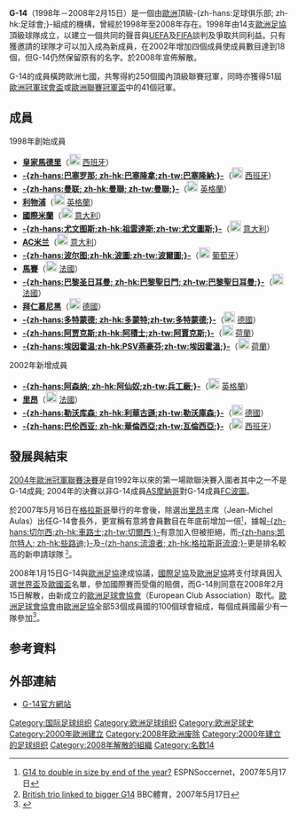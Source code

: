 {{Infobox organization
|name      = G-14
|type      = 體育組織
|formation = 1998至2008年
|successor = [[歐洲足球會協會|歐洲足球會協會]]
}}

'''G-14'''（1998年－2008年2月15日）是一個由[[歐洲|歐洲]]頂級-{zh-hans:足球俱乐部; zh-hk:足球會;}-組成的機構，曾經於1998年至2008年存在。1998年由14支[[歐洲足協|歐洲足協]]頂級球隊成立，以建立一個共同的聲音與[[UEFA|UEFA]]及[[FIFA|FIFA]]談判及爭取共同利益。只有獲邀請的球隊才可以加入成為新成員，在2002年增加四個成員使成員數目達到18個，但G-14仍然保留原有的名字。於2008年宣佈解散。

G-14的成員橫跨歐洲七國，共奪得約250個國內頂級聯賽冠軍，同時亦獲得51屆[[歐洲冠軍球會盃|歐洲冠軍球會盃]]或[[歐洲聯賽冠軍盃|歐洲聯賽冠軍盃]]中的41個冠軍。

== 成員 ==
;1998年創始成員
* '''[[皇家马德里|皇家馬德里]]'''（[[File:Flag_of_Spain.svg|20px]] [[西班牙|西班牙]]）
* '''[[巴塞罗那俱乐部|-{zh-hans:巴塞罗那; zh-hk:巴塞隆拿;zh-tw:巴塞隆納;}-]]'''（[[File:Flag_of_Spain.svg|20px]] [[西班牙|西班牙]]）
* '''[[曼彻斯特联队|-{zh-hans:曼联; zh-hk:曼聯; zh-tw:曼聯;}-]]'''（[[File:Flag_of_England.svg|20px]] [[英格蘭|英格蘭]]）
* '''[[利物浦足球俱乐部|利物浦]]'''（[[File:Flag_of_England.svg|20px]] [[英格蘭|英格蘭]]）
* '''[[國際米蘭|國際米蘭]]'''（[[File:Flag_of_Italy.svg|20px]] [[意大利|意大利]]）
* '''[[祖雲達斯|-{zh-hans:尤文图斯;zh-hk:祖雲達斯;zh-tw:尤文圖斯;}-]]'''（[[File:Flag_of_Italy.svg|20px]] [[意大利|意大利]]）
* '''[[AC米兰|AC米兰]]'''（[[File:Flag_of_Italy.svg|20px]] [[意大利|意大利]]）
* '''[[波圖足球俱樂部|-{zh-hans:波尔图;zh-hk:波圖;zh-tw:波爾圖;}-]]'''（[[File:Flag_of_Portugal.svg|20px]] [[葡萄牙|葡萄牙]]）
* '''[[马赛足球俱乐部|馬賽]]'''（[[File:Flag_of_France.svg|20px]] [[法國|法國]]）
* '''[[巴黎圣日耳曼足球俱乐部|-{zh-hans:巴黎圣日耳曼; zh-hk:巴黎聖日門; zh-tw:巴黎聖日耳曼;}-]]'''（[[File:Flag_of_France.svg|20px]] [[法國|法國]]）
* '''[[拜仁慕尼黑足球俱乐部|拜仁慕尼黑]]'''（[[File:Flag_of_Germany.svg|20px]] [[德國|德國]]）
* '''[[多特蒙德足球俱乐部|-{zh-hans:多特蒙德; zh-hk:多蒙特;zh-tw:多特蒙德;}-]]'''（[[File:Flag_of_Germany.svg|20px]] [[德國|德國]]）
* '''[[阿積士|-{zh-hans:阿贾克斯;zh-hk:阿積士;zh-tw:阿賈克斯;}-]]'''（[[File:Flag_of_the_Netherlands.svg|20px]] [[荷蘭|荷蘭]]）
* '''[[PSV燕豪芬|-{zh-hans:埃因霍温;zh-hk:PSV燕豪芬;zh-tw:埃因霍溫;}-]]'''（[[File:Flag_of_the_Netherlands.svg|20px]] [[荷蘭|荷蘭]]）

;2002年新增成員
* '''[[阿森纳足球俱乐部|-{zh-hans:阿森纳; zh-hk:阿仙奴;zh-tw:兵工廠;}-]]'''（[[File:Flag_of_England.svg|20px]] [[英格蘭|英格蘭]]）
* '''[[奧林匹克·里昂|里昂]]'''（[[File:Flag_of_France.svg|20px]] [[法國|法國]]）
* '''[[勒沃库森足球俱乐部|-{zh-hans:勒沃库森; zh-hk:利華古遜;zh-tw:勒沃庫森;}-]]'''（[[File:Flag_of_Germany.svg|20px]] [[德國|德國]]）
* '''[[巴伦西亚足球俱乐部|-{zh-hans:巴伦西亚; zh-hk:華倫西亞;zh-tw:瓦倫西亞;}-]]'''（[[File:Flag_of_Spain.svg|20px]] [[西班牙|西班牙]]）

== 發展與結束 ==
[[2004年歐洲冠軍聯賽決賽|2004年歐洲冠軍聯賽決賽]]是自1992年以來的第一場歐聯決賽入圍者其中之一不是G-14成員; 2004年的決賽以非G-14成員[[AS摩納哥|AS摩納哥]]對G-14成員[[FC波圖|FC波圖]]。

於2007年5月16日在[[格拉斯哥|格拉斯哥]]舉行的年會後，除選出[[奧林匹克里昂|里昂]]主席{{le|讓-米歇爾·奥拉斯|Jean-Michel Aulas}}（Jean-Michel Aulas）出任G-14會長外，更宣稱有意將會員數目在年底前增加一倍<small><ref>[http://soccernet.espn.go.com/news/story?id=431106&cc=4716 G14 to double in size by end of the year?] {{Wayback|url=http://soccernet.espn.go.com/news/story?id=431106&cc=4716 |date=20070817055923 }} ESPNSoccernet，2007年5月17日</ref></small>，據報[[切尔西足球俱乐部|-{zh-hans:切尔西;zh-hk:車路士;zh-tw:切爾西;}-]]有意加入但被拒絕，而[[凯尔特人足球俱乐部|-{zh-hans:凯尔特人; zh-hk:些路迪;}-]]及[[流浪者足球俱乐部|-{zh-hans:流浪者; zh-hk:格拉斯哥流浪;}-]]更是排名較高的新申請球隊<small>
<ref>[http://news.bbc.co.uk/sport2/hi/football/europe/6667439.stm British trio linked to bigger G14] {{Wayback|url=http://news.bbc.co.uk/sport2/hi/football/europe/6667439.stm |date=20070526093016 }} BBC體育，2007年5月17日</ref></small>。

2008年1月15日G-14與[[歐洲足協|歐洲足協]]達成協議，[[國際足協|國際足協]]及[[歐洲足協|歐洲足協]]將支付球員因入選[[世界盃|世界盃]]及[[歐國盃|歐國盃]]名單，參加國際賽而受傷的賠償，而G-14則同意在2008年2月15日解散，由新成立的[[歐洲足球會協會|歐洲足球會協會]]（European Club Association）取代。[[歐洲足球會協會|歐洲足球會協會]]由[[歐洲足協|歐洲足協]]全部53個成員國的100個球會組成，每個成員國最少有一隊參加<ref>{{Cite web |url=http://news.bbc.co.uk/sport1/hi/football/europe/7190186.stm |title=G14 to disband after compromise |accessdate=2008-01-16 |archive-date=2008-01-18 |archive-url=https://web.archive.org/web/20080118155418/http://news.bbc.co.uk/sport1/hi/football/europe/7190186.stm |dead-url=no }}</ref>。

== 参考資料 ==
{{Reflist}}

== 外部連結 ==
*[http://www.g14.com/ G-14官方網站] {{Wayback|url=http://www.g14.com/ |date=20060613035116 }}

{{G-14}}

[[Category:国际足球组织|Category:国际足球组织]]
[[Category:欧洲足球组织|Category:欧洲足球组织]]
[[Category:欧洲足球史|Category:欧洲足球史]]
[[Category:2000年歐洲建立|Category:2000年歐洲建立]]
[[Category:2008年欧洲废除|Category:2008年欧洲废除]]
[[Category:2000年建立的足球组织|Category:2000年建立的足球组织]]
[[Category:2008年解散的組織|Category:2008年解散的組織]]
[[Category:名数14|Category:名数14]]